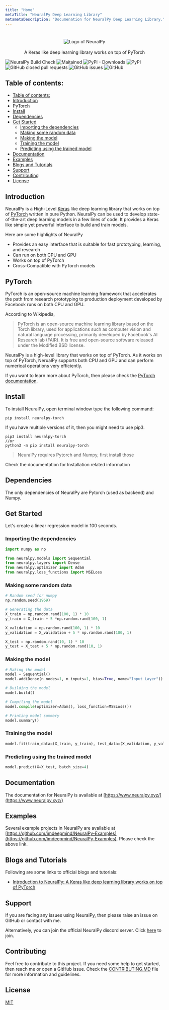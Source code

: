 ```yaml
---
title: "Home"
metaTitle: "NeuralPy Deep Learning Library"
metametaDescription: "Documenation for NeuralPy Deep Learning Library."
---
```


#

<p style="display: flex; justify-content: center; flex-direction: column; align-items: center;">
  <img
    src="https://user-images.githubusercontent.com/34741145/81591141-99752900-93d9-11ea-9ef6-cc2c68daaa19.png"
    alt="Logo of NeuralPy"
  />
  <br />A Keras like deep learning library works on top of PyTorch
</p>

![NeuralPy Build Check](https://github.com/imdeepmind/NeuralPy/workflows/NeuralPy%20Build%20Check/badge.svg)
![Maitained](https://img.shields.io/badge/Maitained%3F-Yes-brightgreen)
![PyPI - Downloads](https://img.shields.io/pypi/dw/neuralpy-torch?style=flat)
![PyPI](https://img.shields.io/pypi/v/neuralpy-torch?style=flat)
![GitHub closed pull requests](https://img.shields.io/github/issues-pr-closed/imdeepmind/NeuralPy?style=flat)
![GitHub issues](https://img.shields.io/github/issues/imdeepmind/NeuralPy?style=flat)
![GitHub](https://img.shields.io/github/license/imdeepmind/NeuralPy?style=flat)

## Table of contents:

- [Table of contents:](#table-of-contents)
- [Introduction](#introduction)
- [PyTorch](#pytorch)
- [Install](#install)
- [Dependencies](#dependencies)
- [Get Started](#get-started)
  - [Importing the dependencies](#importing-the-dependencies)
  - [Making some random data](#making-some-random-data)
  - [Making the model](#making-the-model)
  - [Training the model](#training-the-model)
  - [Predicting using the trained model](#predicting-using-the-trained-model)
- [Documentation](#documentation)
- [Examples](#examples)
- [Blogs and Tutorials](#blogs-and-tutorials)
- [Support](#support)
- [Contributing](#contributing)
- [License](#license)

## Introduction

NeuralPy is a High-Level [Keras](https://keras.io/) like deep learning library that works on top of [PyTorch](https://pytorch.org) written in pure Python. NeuralPy can be used to develop state-of-the-art deep learning models in a few lines of code. It provides a Keras like simple yet powerful interface to build and train models.

Here are some highlights of NeuralPy

- Provides an easy interface that is suitable for fast prototyping, learning, and research
- Can run on both CPU and GPU
- Works on top of PyTorch
- Cross-Compatible with PyTorch models

## PyTorch

PyTorch is an open-source machine learning framework that accelerates the path from research prototyping to production deployment developed by Facebook runs on both CPU and GPU.

According to Wikipedia,

> PyTorch is an open-source machine learning library based on the Torch library, used for applications such as computer vision and natural language processing, primarily developed by Facebook's AI Research lab (FAIR). It is free and open-source software released under the Modified BSD license.

NeuralPy is a high-level library that works on top of PyTorch. As it works on top of PyTorch, NerualPy supports both CPU and GPU and can perform numerical operations very efficiently.

If you want to learn more about PyTorch, then please check the [PyTorch documentation](https://pytorch.org/).

## Install

To install NeuralPy, open terminal window type the following command:

```
pip install neuralpy-torch
```

If you have multiple versions of it, then you might need to use pip3.

```
pip3 install neuralpy-torch
//or
python3 -m pip install neuralpy-torch
```

> NeuralPy requires Pytorch and Numpy, first install those

Check the documentation for Installation related information

## Dependencies

The only dependencies of NeuralPy are Pytorch (used as backend) and Numpy.

## Get Started

Let's create a linear regression model in 100 seconds.

### Importing the dependencies

```python
import numpy as np

from neuralpy.models import Sequential
from neuralpy.layers import Dense
from neuralpy.optimizer import Adam
from neuralpy.loss_functions import MSELoss
```

### Making some random data

```python
# Random seed for numpy
np.random.seed(1969)

# Generating the data
X_train = np.random.rand(100, 1) * 10
y_train = X_train + 5 *np.random.rand(100, 1)

X_validation = np.random.rand(100, 1) * 10
y_validation = X_validation + 5 * np.random.rand(100, 1)

X_test = np.random.rand(10, 1) * 10
y_test = X_test + 5 * np.random.rand(10, 1)
```

### Making the model

```python
# Making the model
model = Sequential()
model.add(Dense(n_nodes=1, n_inputs=1, bias=True, name="Input Layer"))

# Building the model
model.build()

# Compiling the model
model.compile(optimizer=Adam(), loss_function=MSELoss())

# Printing model summary
model.summary()
```

### Training the model

```python
model.fit(train_data=(X_train, y_train), test_data=(X_validation, y_validation), epochs=300, batch_size=4)
```

### Predicting using the trained model

```python
model.predict(X=X_test, batch_size=4)
```

## Documentation

The documentation for NeuralPy is available at [https://www.neuralpy.xyz/](https://www.neuralpy.xyz/)

## Examples

Several example projects in NeuralPy are available at [https://github.com/imdeepmind/NeuralPy-Examples](https://github.com/imdeepmind/NeuralPy-Examples). Please check the above link.

## Blogs and Tutorials

Following are some links to official blogs and tutorials:

- [Introduction to NeuralPy: A Keras like deep learning library works on top of PyTorch](https://medium.com/@imdeepmind/introduction-to-neuralpy-a-keras-like-deep-learning-library-works-on-top-of-pytorch-3bbf1b887561)

## Support

If you are facing any issues using NeuralPy, then please raise an issue on GitHub or contact with me.

Alternatively, you can join the official NeuralPy discord server. Click [here](https://discord.gg/6aTTwbW) to join.

## Contributing

Feel free to contribute to this project. If you need some help to get started, then reach me or open a GitHub issue. Check the [CONTRIBUTING.MD](https://github.com/imdeepmind/NeuralPy/blob/master/CONTRIBUTING.md) file for more information and guidelines.

## License

[MIT](https://github.com/imdeepmind/NeuralPy/blob/master/LICENSE)
